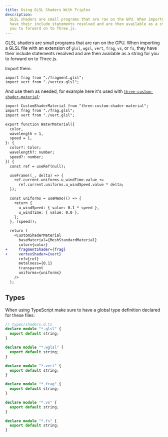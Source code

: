 ```yaml
---
title: Using GLSL Shaders With Triplex
description:
  GLSL shaders are small programs that are ran on the GPU. When imported they
  have their include statements resolved and are then available as a string for
  you to forward on to Three.js.
---
```


GLSL shaders are small programs that are ran on the GPU. When importing a GLSL
file with an extension of `glsl`, `wgsl`, `vert`, `frag`, `vs`, or `fs`, they
have their include statements resolved and are then available as a string for
you to forward on to Three.js.

Import them:

```tsx
import frag from "./fragment.glsl";
import vert from "./vertex.glsl";
```

And use them as needed, for example here it's used with
[`three-custom-shader-material`](https://github.com/FarazzShaikh/THREE-CustomShaderMaterial):

```diff
import CustomShaderMaterial from "three-custom-shader-material";
import frag from "./frag.glsl";
import vert from "./vert.glsl";

export function WaterMaterial({
  color,
  wavelength = 1,
  speed = 1,
}: {
  color?: Color;
  wavelength?: number;
  speed?: number;
}) {
  const ref = useRef(null);

  useFrame((_, delta) => {
    ref.current.uniforms.u_windTime.value +=
      ref.current.uniforms.u_windSpeed.value * delta;
  });

  const uniforms = useMemo(() => {
    return {
      u_windSpeed: { value: 0.1 * speed },
      u_windTime: { value: 0.0 },
    };
  }, [speed]);

  return (
    <CustomShaderMaterial
      baseMaterial={MeshStandardMaterial}
      color={color}
+     fragmentShader={frag}
+     vertexShader={vert}
      ref={ref}
      metalness={0.1}
      transparent
      uniforms={uniforms}
    />
  );
```

## Types

When using TypeScript make sure to have a global type definition declared for
these files:

```ts
// types/shaders.d.ts
declare module "*.glsl" {
  export default string;
}

declare module "*.wglsl" {
  export default string;
}

declare module "*.vert" {
  export default string;
}

declare module "*.frag" {
  export default string;
}

declare module "*.vs" {
  export default string;
}

declare module "*.fs" {
  export default string;
}
```
